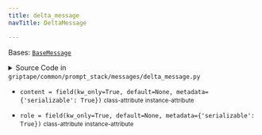 ```yaml
---
title: delta_message
navTitle: DeltaMessage

---
```


<span id="griptape.common.prompt_stack.messages.delta_message.DeltaMessage"></span>

Bases:
 [`BaseMessage`](base_message.mdx#griptape.common.prompt_stack.messages.base_message.BaseMessage "BaseMessage (griptape.common.prompt_stack.messages.base_message.BaseMessage)")

<details><summary>Source Code in <code>griptape&#47;common&#47;prompt_stack&#47;messages&#47;delta_message.py</code></summary>

```python
@define
class DeltaMessage(BaseMessage):
    role: Optional[str] = field(kw_only=True, default=None, metadata={"serializable": True})
    content: Optional[BaseDeltaMessageContent] = field(kw_only=True, default=None, metadata={"serializable": True})
```

</details>

-   `content = field(kw_only=True, default=None, metadata={'serializable': True})` <small>class-attribute</small> <small>instance-attribute</small>  <span id="griptape.common.prompt_stack.messages.delta_message.DeltaMessage.content"></span> 

-   `role = field(kw_only=True, default=None, metadata={'serializable': True})` <small>class-attribute</small> <small>instance-attribute</small>  <span id="griptape.common.prompt_stack.messages.delta_message.DeltaMessage.role"></span> 
